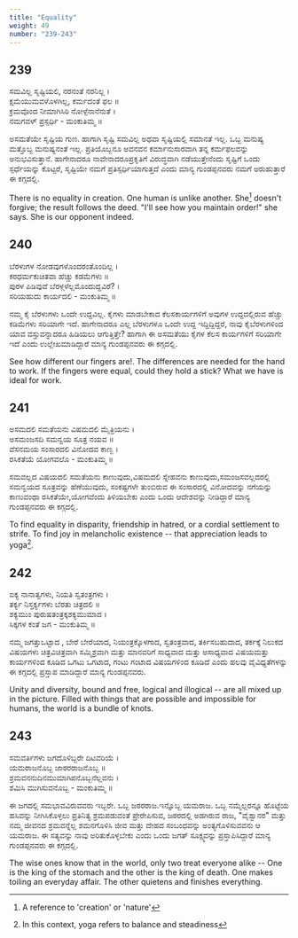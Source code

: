```yaml
---
title: "Equality"
weight: 49
number: "239-243"
---
```


## 239

ಸಮವಿಲ್ಲ ಸೃಷ್ಟಿಯಲಿ, ನರನಂತೆ ನರನಿಲ್ಲ ।  
ಕ್ಷಮೆಯುಮವಳೊಳಗಿಲ್ಲ, ಕರ್ಮದಂತೆ ಫಲ ॥  
ಕ್ರಮವೊಂದ ನೀಮಾಗಿಸಿರಿ ನೋಳ್ಪೆನಾನೆನುತೆ ।  
ನಮಗವಳ್ ಪ್ರಸ್ಪರ್ಧಿ - ಮಂಕುತಿಮ್ಮ ॥

ಅಸಮತೆಯೇ ಸೃಷ್ಟಿಯ ಗುಣ. ಹಾಗಾಗಿ ಸೃಷ್ಟಿ ಸಮವಿಲ್ಲ ಅಥವಾ ಸೃಷ್ಟಿಯಲ್ಲಿ ಸಮಾನತೆ ಇಲ್ಲ. ಒಬ್ಬ ಮನುಷ್ಯ ಮತ್ತೊಬ್ಬ ಮನುಷ್ಯನಂತೆ ಇಲ್ಲ. ಪ್ರತಿಯೊಬ್ಬನೂ ಅವನವನ ಕರ್ಮಾನುಸಾರವಾಗಿ ತನ್ನ ಕರ್ಮಫಲವನ್ನು ಅನುಭವಿಸುತ್ತಾನೆ. ಹಾಗೇನಾದರೂ ನಾವೇನಾದರೂಪ್ರಕೃತಿಗೆ ವಿರುದ್ಧವಾಗಿ ನಡೆಯುತ್ತೇನೆಂದು ಸೃಷ್ಟಿಗೆ ಒಂದು ಸ್ಪರ್ಧೆಯನ್ನು ಕೊಟ್ಟರೆ, ಸೃಷ್ಟಿಯೇ ನಮಗೆ ಪ್ರತಿಸ್ಪರ್ಧಿಯಾಗುತ್ತದೆ ಎಂದು ಮಾನ್ಯ ಗುಂಡಪ್ಪನವರು ನಮಗೆ ಅರುಹುತ್ತಾರೆ ಈ ಕಗ್ಗದಲ್ಲಿ.

There is no equality in creation. One human is unlike another. She[^87] doesn't forgive; the result follows the deed. "I'll see how you maintain order!" she says. She is our opponent indeed.

## 240

ಬೆರಳುಗಳ ನೋಡವುಗಳೊಂದರಂತೊಂದಿಲ್ಲ ।  
ಕರಧರ್ಮಕುಚಿತವಾ ಹೆಚ್ಚು ಕಡಮೆಗಳು ॥  
ಪುರಳ ಪಿಡಿವುವೆ ಬೆರಳ್ಗಳೆಲ್ಲಮೊಂದುದ್ದವಿರೆ? ।  
ಸರಿಯಹುದು ಕಾರ್ಯದಲಿ - ಮಂಕುತಿಮ್ಮ ॥

ನಮ್ಮ ಕೈ ಬೆರಳುಗಳು ಒಂದೇ ಉದ್ದವಿಲ್ಲ. ಕೈಗಳು ಮಾಡಬೇಕಾದ ಕೆಲಸಕಾರ್ಯಗಳಿಗೆ ಅವುಗಳ ಉದ್ದದಲ್ಲಿರುವ ಹೆಚ್ಚು ಕಡಿಮೆಗಳು ಸರಿಯಾಗೇ ಇದೆ. ಹಾಗೇನಾದರೂ ಎಲ್ಲ ಬೆರಳುಗಳೂ ಒಂದೇ ಉದ್ದ ಇದ್ದಿದ್ದಿದ್ದರೆ, ನಾವು ಕೈಬೆರಳುಗಳಿಂದ ಯಾವ ವಸ್ತುವನ್ನಾದರೂ ಹಿಡಿಯಲು ಆಗುತ್ತಿತ್ತೇ? ಹಾಗಾಗಿ ಈ ಅಸಮತೆಯು ಕೈಗಳ ಕೆಲಸ ಕಾರ್ಯಗಳಿಗೆ ಸರಿಯಾಗೇ ಇದೆ ಎಂದು ಉಲ್ಲೇಖಮಾಡಿದ್ದಾರೆ ಮಾನ್ಯ ಗುಂಡಪ್ಪನವರು ಈ ಕಗ್ಗದಲ್ಲಿ.

See how different our fingers are!. The differences are needed for the hand to work. If the fingers were equal, could they hold a stick? What we have is ideal for work.

## 241

ಅಸಮದಲಿ ಸಮತೆಯನು ವಿಷಮದಲಿ ಮೈತ್ರಿಯನು ।  
ಅಸಮಂಜಸದಿ ಸಮನ್ವಯ ಸೂತ್ರ ನಯವ ॥  
ವೆಸನಮಯ ಸಂಸಾರದಲಿ ವಿನೋದವ ಕಾಣ್ಬ ।  
ರಸಿಕತೆಯೆ ಯೋಗವಲೊ - ಮಂಕುತಿಮ್ಮ ॥

ಸಮವಲ್ಲದ ವಿಷಯದಲಿ ಸಮತೆಯನು ಕಾಣುವುದು,ವಿಷಮದಲಿ ಸ್ನೇಹವನು ಕಾಣುವುದು,ಸಮಂಜಸವಲ್ಲದರಲ್ಲಿ ಸಮನ್ವಯದ ಸೂತ್ರವನ್ನು ಹೆಣೆಯುವುದು, ಸಂಕಷ್ಟಗಳೇ ತುಂಬಿರುವ ಈ ಸಂಸಾರದಲ್ಲಿ ವಿನೋದವನ್ನು ನಗೆಯನ್ನು ಕಾಣುವಂಥಾ ರಸಿಕತೆಯೇ,ಯೋಗವೆಂದು ತಿಳಿಯಬೇಕು ಎಂದು ಒಂದು ಆದೇಶವನ್ನು ನೀಡಿದ್ದಾರೆ ಮಾನ್ಯ ಗುಂಡಪ್ಪನವರು ಈ ಕಗ್ಗದಲ್ಲಿ.

To find equality in disparity, friendship in hatred, or a cordial settlement to strife. To find joy in melancholic existence -- that appreciation leads to yoga[^88].

## 242

ಐಕ್ಯ ನಾನಾತ್ವಗಳು, ನಿಯತಿ ಸ್ವತಂತ್ರಗಳು ।  
ತರ್ಕ್ಯ ನಿಸ್ತರ್ಕ್ಯಗಳು ಬೆರತು ಚಿತ್ರದಲಿ ॥  
ಶಕ್ಯಮುಂ ಪುರುಷತಂತ್ರಕ್ಕಶಕ್ಯಮುಮಾದ ।  
ಸಿಕ್ಕಗಳ ಕಂತೆ ಜಗ - ಮಂಕುತಿಮ್ಮ ॥

ನಮ್ಮ ಜಗತ್ತುಒಟ್ಟಾದ , ಬೇರೆ ಬೇರೆಯಾದ, ನಿಯಂತ್ರಕ್ಕೊಳಗಾದ, ಸ್ವತಂತ್ರವಾದ, ತರ್ಕಿಸಬಹುದಾದ, ತರ್ಕಕ್ಕೆ ನಿಲುಕದ ವಿಷಯಗಳು ಚಿತ್ರವಿಚಿತ್ರವಾಗಿ ಸಮ್ಮಿಶ್ರವಾಗಿ ಮತ್ತು ಮಾನವರಿಗೆ ಸಾಧ್ಯವಾದ ಮತ್ತು ಅಸಾಧ್ಯವಾದ ವಿಷಯಮತ್ತು ಕಾರ್ಯಗಳಿಂದ ಕೂಡಿದ ಒಗಟು ಒಗಟಾದ, ಗಂಟು ಗಂಟಾದ ವಿಷಯಗಳಿಂದ ಕೂಡಿದೆ ಎಂದು ಹಲವು ವೈವಿಧ್ಯತೆಗಳನ್ನು ಈ ಕಗ್ಗದಲ್ಲಿ ಪ್ರಸ್ತಾಪ ಮಾಡಿದ್ದಾರೆ ಮಾನ್ಯ ಗುಂಡಪ್ಪನವರು.

Unity and diversity, bound and free, logical and illogical -- are all mixed up in the picture. Filled with things that are possible and impossible for humans, the world is a bundle of knots.

## 243

ಸಮವರ್ತಿಗಳು ಜಗದೊಳಿಬ್ಬರೇ ದಿಟವರಿಯೆ ।  
ಯಮರಾಜನೊಬ್ಬ ಜಾಠರರಾಜನೊಬ್ಬ ॥  
ಶ್ರಮವನನುದಿನಮುಮಾಗಿಪನೊಬ್ಬನೆಲ್ಲವನು ।  
ಶಮಿಸಿ ಮುಗಿಸುವನೊಬ್ಬ - ಮಂಕುತಿಮ್ಮ ॥

ಈ ಜಗದಲ್ಲಿ ಸಮಭಾವವಿರುವವರು ಇಬ್ಬರೇ. ಒಬ್ಬ ಜಠರರಾಜ.ಇನ್ನೊಬ್ಬ ಯಮರಾಜ. ಒಬ್ಬ ನಮ್ಮೆಲ್ಲರನ್ನೂ ಹೊಟ್ಟೆಯ ಹಸಿವನ್ನು ನೀಗಿಸಿಕೊಳ್ಳಲು ಪ್ರತಿನಿತ್ಯ ಶ್ರಮಪಡುವಂತೆ ಪ್ರೇರೇಪಿಸುವ, ಜಠರದಲ್ಲಿ ಅಡಗಿರುವ ರಾಜ, "ವೈಶ್ವಾನರ" ಮತ್ತು ನಮ್ಮ ಜೀವನದ ಶ್ರಮವನ್ನೆಲ್ಲ ಶಮನಗೊಳಿಸಿ ಜೀವ ಮತ್ತು ದೇಹದ ಸಂಬಂಧವನ್ನು ಅಂತ್ಯಗೊಳಿಸುವವನು ಆ ಯಮರಾಜ. ಈ ಸತ್ಯವನ್ನು ನಾವು ಅರಿತುಕೊಳ್ಳಬೇಕು ಎಂದು ಒಂದು ಜಗತ್ ಸೂಕ್ಷ್ಮವನ್ನು ಪ್ರಸ್ತಾಪಿಸಿದ್ದಾರೆ ಮಾನ್ಯ ಗುಂಡಪ್ಪನವರು ಈ ಕಗ್ಗದಲ್ಲಿ.

The wise ones know that in the world, only two treat everyone alike -- One is the king of the stomach and the other is the king of death. One makes toiling an everyday affair. The other quietens and finishes everything.

[^87]: A reference to 'creation' or 'nature'
[^88]: In this context, yoga refers to balance and steadiness
